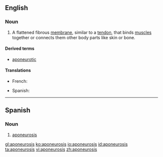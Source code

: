 ==English==

===Noun===
{{wikipedia}}
{{en-noun|aponeuroses}}

# {{anatomy}} A flattened fibrous [[membrane]], similar to a [[tendon]], that binds [[muscle]]s together or connects them other body parts like skin or bone.

====Derived terms====
* [[aponeurotic]]

====Translations====
{{trans-top|flattened fibrous membrane}}
* French: {{t|fr|aponévrose|f}}
{{trans-mid}}
* Spanish: {{t-|es|aponeurosis|f}}
{{trans-bottom}}

----

==Spanish==

===Noun===
{{es-noun|f|pl=aponeurosis}}

# {{anatomy|lang=es}} [[#English|aponeurosis]]

[[gl:aponeurosis]]
[[ko:aponeurosis]]
[[io:aponeurosis]]
[[id:aponeurosis]]
[[ta:aponeurosis]]
[[vi:aponeurosis]]
[[zh:aponeurosis]]